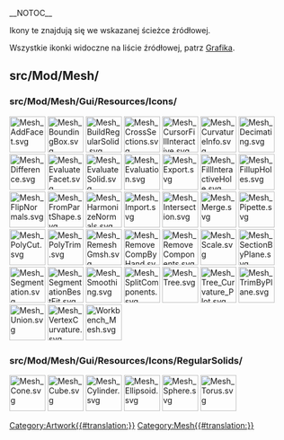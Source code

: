 __NOTOC__
<languages/>

Ikony te znajdują się we wskazanej ścieżce źródłowej. 

Wszystkie ikonki widoczne na liście źródłowej, patrz [[Artwork/pl|Grafika]].

<span id="src/Mod/Mesh/"></span>
==src/Mod/Mesh/==

<span id="src/Mod/Mesh/Gui/Resources/Icons/"></span>
===src/Mod/Mesh/Gui/Resources/Icons/===

[[File:Mesh_AddFacet.svg|64px]]
[[File:Mesh_BoundingBox.svg|64px]]
[[File:Mesh_BuildRegularSolid.svg|64px]]
[[File:Mesh_CrossSections.svg|64px]]
[[File:Mesh_CursorFillInteractive.svg|64px]]
[[File:Mesh_CurvatureInfo.svg|64px]]
[[File:Mesh_Decimating.svg|64px]]
[[File:Mesh_Difference.svg|64px]]
[[File:Mesh_EvaluateFacet.svg|64px]]
[[File:Mesh_EvaluateSolid.svg|64px]]
[[File:Mesh_Evaluation.svg|64px]]
[[File:Mesh_Export.svg|64px]]
[[File:Mesh_FillInteractiveHole.svg|64px]]
[[File:Mesh_FillupHoles.svg|64px]]
[[File:Mesh_FlipNormals.svg|64px]]
[[File:Mesh_FromPartShape.svg|64px]]
[[File:Mesh_HarmonizeNormals.svg|64px]]
[[File:Mesh_Import.svg|64px]]
[[File:Mesh_Intersection.svg|64px]]
[[File:Mesh_Merge.svg|64px]]
[[File:Mesh_Pipette.svg|64px]]
[[File:Mesh_PolyCut.svg|64px]]
[[File:Mesh_PolyTrim.svg|64px]]
[[File:Mesh_RemeshGmsh.svg|64px]]
[[File:Mesh_RemoveCompByHand.svg|64px]]
[[File:Mesh_RemoveComponents.svg|64px]]
[[File:Mesh_Scale.svg|64px]]
[[File:Mesh_SectionByPlane.svg|64px]]
[[File:Mesh_Segmentation.svg|64px]]
[[File:Mesh_SegmentationBestFit.svg|64px]]
[[File:Mesh_Smoothing.svg|64px]]
[[File:Mesh_SplitComponents.svg|64px]]
[[File:Mesh_Tree.svg|64px]]
[[File:Mesh_Tree_Curvature_Plot.svg|64px]]
[[File:Mesh_TrimByPlane.svg|64px]]
[[File:Mesh_Union.svg|64px]]
[[File:Mesh_VertexCurvature.svg|64px]]
[[File:Workbench_Mesh.svg|64px]]

<span id="src/Mod/Mesh/Gui/Resources/Icons/RegularSolids/"></span>
===src/Mod/Mesh/Gui/Resources/Icons/RegularSolids/===

[[File:Mesh_Cone.svg|64px]]
[[File:Mesh_Cube.svg|64px]]
[[File:Mesh_Cylinder.svg|64px]]
[[File:Mesh_Ellipsoid.svg|64px]]
[[File:Mesh_Sphere.svg|64px]]
[[File:Mesh_Torus.svg|64px]]


[[Category:Artwork{{#translation:}}]]
<noinclude>[[Category:Mesh{{#translation:}}]]</noinclude> <!-- we don't want this transcluded -->